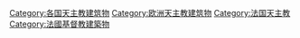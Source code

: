 [[Category:各国天主教建筑物|Category:各国天主教建筑物]]
[[Category:欧洲天主教建筑物|Category:欧洲天主教建筑物]]
[[Category:法国天主教|Category:法国天主教]]
[[Category:法國基督教建築物|Category:法國基督教建築物]]